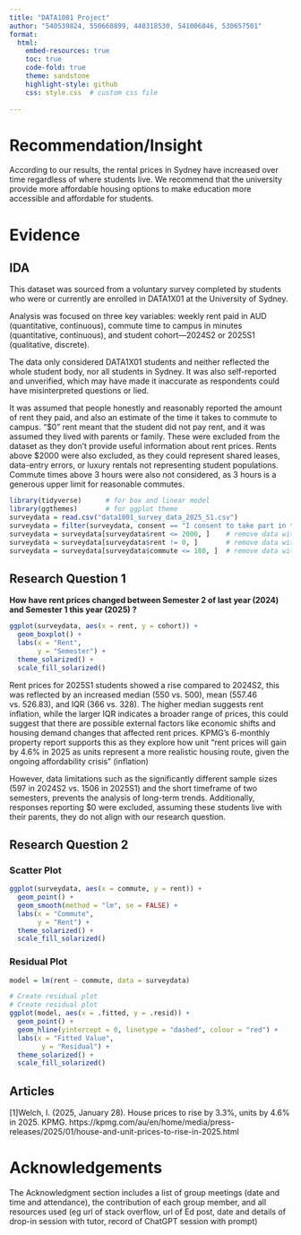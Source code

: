 ---
title: "DATA1001 Project"
author: "540539824, 550668899, 440318530, 541006846, 530657501"  
format: 
  html:
    embed-resources: true
    toc: true
    code-fold: true
    theme: sandstone
    highlight-style: github
    css: style.css  # custom css file
    
---

# Recommendation/Insight

According to our results, the rental prices in Sydney have increased over time regardless of where students live. We recommend that the university provide more affordable housing options to make education more accessible and affordable for students. 

# Evidence

## IDA

This dataset was sourced from a voluntary survey completed by students who were or currently are enrolled in DATA1X01 at the University of Sydney. 

Analysis was focused on three key variables: weekly rent paid in AUD (quantitative, continuous), commute time to campus in minutes (quantitative, continuous), and student cohort—2024S2 or 2025S1 (qualitative, discrete). 

The data only considered DATA1X01 students and neither reflected the whole student body, nor all students in Sydney. It was also self-reported and unverified, which may have made it inaccurate as respondents could have misinterpreted questions or lied. 

It was assumed that people honestly and reasonably reported the amount of rent they paid, and also an estimate of the time it takes to commute to campus. “$0” rent meant that the student did not pay rent, and it was assumed they lived with parents or family. These were excluded from the dataset as they don’t provide useful information about rent prices. Rents above $2000 were also excluded, as they could represent shared leases, data-entry errors, or luxury rentals not representing student populations. Commute times above 3 hours were also not considered, as 3 hours is a generous upper limit for reasonable commutes.

```{r, warning = FALSE, message = FALSE}
library(tidyverse)      # for box and linear model
library(ggthemes)       # for ggplot theme
surveydata = read.csv("data1001_survey_data_2025_S1.csv")     
surveydata = filter(surveydata, consent == "I consent to take part in the study") # remove students who did not consent to take part in the study
surveydata = surveydata[surveydata$rent <= 2000, ]    # remove data with rent greater than 2000
surveydata = surveydata[surveydata$rent != 0, ]       # remove data with 0 rent
surveydata = surveydata[surveydata$commute <= 180, ]  # remove data with commute time greater than 180 minutes
```




## Research Question 1

**How have rent prices changed between Semester 2 of last year (2024) and Semester 1 this year (2025) ?**

```{r}
ggplot(surveydata, aes(x = rent, y = cohort)) +
  geom_boxplot() +
  labs(x = "Rent",
       y = "Semester") +
  theme_solarized() +
  scale_fill_solarized()
```

Rent prices for 2025S1 students showed a rise compared to 2024S2, this was reflected by an increased median (550 vs. 500), mean (557.46 vs. 526.83), and IQR (366 vs. 328). The higher median suggests rent inflation, while the larger IQR indicates a broader range of prices, this could suggest that there are possible external factors like economic shifts and housing demand changes that affected rent prices. KPMG's 6-monthly property report supports this as they explore how unit “rent prices will gain by 4.6% in 2025 as units represent a more realistic housing route, given the ongoing affordability crisis” (inflation)

However, data limitations such as the significantly different sample sizes (597 in 2024S2 vs. 1506 in 2025S1) and the short timeframe of two semesters, prevents the analysis of long-term trends. Additionally, responses reporting $0 were excluded, assuming these students live with their parents, they do not align with our research question. 


## Research Question 2

:::: {.panel-tabset}
### Scatter Plot
```{r, warning = FALSE, message = FALSE}
ggplot(surveydata, aes(x = commute, y = rent)) +
  geom_point() +
  geom_smooth(method = "lm", se = FALSE) +
  labs(x = "Commute",
       y = "Rent") +
  theme_solarized() +
  scale_fill_solarized()
```

### Residual Plot
```{r, warning = FALSE, message = FALSE}
model = lm(rent ~ commute, data = surveydata)

# Create residual plot
# Create residual plot
ggplot(model, aes(x = .fitted, y = .resid)) +
  geom_point() +
  geom_hline(yintercept = 0, linetype = "dashed", colour = "red") +
  labs(x = "Fitted Value",
        y = "Residual") +
  theme_solarized() +
  scale_fill_solarized()
```
::::






## Articles

[1]Welch, I. (2025, January 28). House prices to rise by 3.3%, units by 4.6% in 2025. KPMG. https://kpmg.com/au/en/home/media/press-releases/2025/01/house-and-unit-prices-to-rise-in-2025.html

# Acknowledgements

The Acknowledgment section includes a list of group meetings (date and time and attendance), the contribution of each group member, and all resources used (eg url of stack overflow, url of Ed post, date and details of drop-in session with tutor, record of ChatGPT session with prompt)
 


